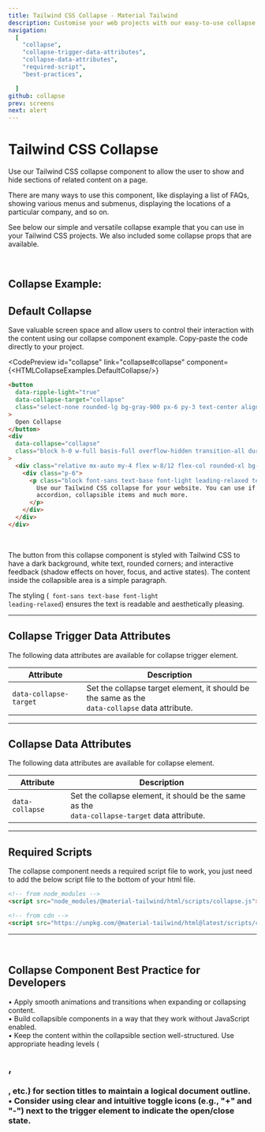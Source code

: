 ```yaml
---
title: Tailwind CSS Collapse - Material Tailwind
description: Customise your web projects with our easy-to-use collapse component for Tailwind CSS using Material Design guidelines.
navigation:
  [
    "collapse",
    "collapse-trigger-data-attributes",
    "collapse-data-attributes",
    "required-script",
    "best-practices",

  ]
github: collapse
prev: screens
next: alert
---
```


# Tailwind CSS Collapse

Use our Tailwind CSS collapse component to allow the user to show and hide sections of related content on a page. 

There are many ways to use this component, like displaying a list of FAQs, showing various menus and submenus, displaying the locations of a particular company, and so on.

See below our simple and versatile collapse example that you can use in your Tailwind CSS projects. We also included some collapse props that are available.

<br />

## Collapse Example:

## Default Collapse

Save valuable screen space and allow users to control their interaction with the content using our collapse component example. Copy-paste the code directly to your project.

<CodePreview
  id="collapse"
  link="collapse#collapse"
  component={<HTMLCollapseExamples.DefaultCollapse/>}
>
```html
<button
  data-ripple-light="true"
  data-collapse-target="collapse"
  class="select-none rounded-lg bg-gray-900 px-6 py-3 text-center align-middle font-sans text-xs font-bold uppercase text-white shadow-md shadow-gray-900/10 transition-all hover:shadow-lg hover:shadow-gray-900/20 focus:opacity-[0.85] focus:shadow-none active:opacity-[0.85] active:shadow-none disabled:pointer-events-none disabled:opacity-50 disabled:shadow-none"
>
  Open Collapse
</button>
<div
  data-collapse="collapse"
  class="block h-0 w-full basis-full overflow-hidden transition-all duration-300 ease-in-out"
>
  <div class="relative mx-auto my-4 flex w-8/12 flex-col rounded-xl bg-white bg-clip-border text-gray-700 shadow-md">
    <div class="p-6">
      <p class="block font-sans text-base font-light leading-relaxed text-inherit antialiased">
        Use our Tailwind CSS collapse for your website. You can use if for
        accordion, collapsible items and much more.
      </p>
    </div>
  </div>
</div>
```
</CodePreview>

<br />

The button from this collapse component is styled with Tailwind CSS to have a dark background, white text, rounded corners; and interactive feedback (shadow effects on hover, focus, and active states). The content inside the collapsible area is a simple paragraph. 

The styling (<Code> font-sans text-base font-light leading-relaxed</Code>) ensures the text is readable and aesthetically pleasing.

---

## Collapse Trigger Data Attributes

<span id="collapse-trigger-data-attributes" className="scroll-mt-48" />
The following data attributes are available for collapse trigger element.

| Attribute              | Description                                                                                           |
| ---------------------- | ----------------------------------------------------------------------------------------------------- |
| `data-collapse-target` | Set the collapse target element, it should be the same as the <br /> `data-collapse` data attribute. |

---

## Collapse Data Attributes

<span id="collapse-data-attributes" className="scroll-mt-48" />
The following data attributes are available for collapse element.

| Attribute       | Description                                                                                           |
| --------------- | ----------------------------------------------------------------------------------------------------- |
| `data-collapse` | Set the collapse element, it should be the same as the <br /> `data-collapse-target` data attribute. |

---

## Required Scripts

<span id="required-script" className="scroll-mt-56" />

The collapse component needs a required script file to work, you just need to add the below script file to the bottom of your html file.

```html
<!-- from node_modules -->
<script src="node_modules/@material-tailwind/html/scripts/collapse.js"></script>

<!-- from cdn -->
<script src="https://unpkg.com/@material-tailwind/html@latest/scripts/collapse.js"></script>
```
---
<br />

<span id="best-practices"></span>
## Collapse Component Best Practice for Developers

• Apply smooth animations and transitions when expanding or collapsing content.<br />
• Build collapsible components in a way that they work without JavaScript enabled.<br />
• Keep the content within the collapsible section well-structured. Use appropriate heading levels (<h2>, <h3>, etc.) for section titles to maintain a logical document outline.<br />
• Consider using clear and intuitive toggle icons (e.g., "+" and "-") next to the trigger element to indicate the open/close state.

